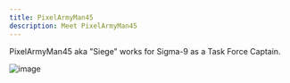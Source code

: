 ```yaml
---
title: PixelArmyMan45
description: Meet PixelArmyMan45
---
```


PixelArmyMan45 aka "Siege" works for Sigma-9 as a Task Force Captain.

![image](https://tr.rbxcdn.com/d9416db7ccdd5e7cb09936c1f02dcc2d/150/150/AvatarHeadshot/Png)
